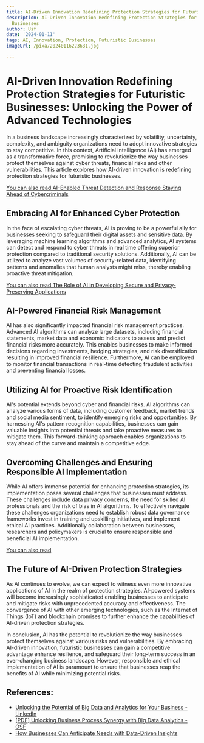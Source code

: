 ```yaml
---
title: AI-Driven Innovation Redefining Protection Strategies for Futuristic Businesses
description: AI-Driven Innovation Redefining Protection Strategies for Futuristic
  Businesses
author: Usf
date: '2024-01-11'
tags: AI, Innovation, Protection, Futuristic Businesses
imageUrl: /pixa/20240116223631.jpg

---
```

# AI-Driven Innovation Redefining Protection Strategies for Futuristic Businesses: Unlocking the Power of Advanced Technologies

In a  business landscape increasingly characterized by  volatility, uncertainty, complexity, and ambiguity organizations need to adopt  innovative strategies to stay competitive. In  this context, Artificial Intelligence (AI) has emerged  as a transformative force, promising to revolutionize the way businesses  protect themselves against cyber threats, financial risks and other vulnerabilities. This article explores how  AI-driven innovation is redefining protection strategies for futuristic businesses.

[You can also read AI-Enabled Threat  Detection and  Response Staying Ahead of Cybercriminals](AI-Enabled%20Threat%20Detection%20and%20Response%20Staying%20Ahead%20of%20Cybercriminals)


## Embracing  AI for Enhanced Cyber Protection

In the face of escalating cyber threats, AI is proving  to be a powerful ally  for businesses seeking to safeguard  their digital assets and sensitive  data. By leveraging machine learning algorithms and advanced analytics, AI systems can  detect and respond to cyber threats in real  time offering superior protection compared to traditional security solutions. Additionally, AI can be utilized  to analyze vast volumes of security-related data, identifying patterns and anomalies that  human analysts might miss, thereby enabling proactive threat mitigation.

[You can also  read The Role of  AI in Developing Secure and Privacy-Preserving Applications](The%20Role%20of%20AI%20in%20Developing%20Secure%20and%20Privacy-Preserving%20Applications)


## AI-Powered Financial Risk Management

AI has also significantly  impacted financial risk management practices. Advanced AI algorithms can analyze large datasets, including financial statements,  market data and economic indicators to assess and predict financial risks more accurately. This enables businesses to make informed decisions regarding investments, hedging strategies,  and  risk diversification resulting in improved financial resilience. Furthermore, AI can be employed to monitor financial transactions in real-time detecting fraudulent activities and preventing financial losses.

## Utilizing  AI for Proactive Risk Identification

AI's potential extends  beyond cyber and financial risks. AI algorithms can analyze various forms of data, including customer feedback, market trends and social media  sentiment, to identify emerging risks and opportunities. By harnessing AI's pattern  recognition capabilities, businesses can gain  valuable insights  into potential threats and take proactive measures to mitigate them. This forward-thinking approach enables organizations to stay  ahead of the curve  and maintain a competitive edge.

## Overcoming Challenges and Ensuring Responsible AI Implementation

While AI offers immense potential for enhancing protection strategies, its implementation  poses  several challenges  that businesses must address. These challenges include data privacy concerns, the need for skilled AI  professionals and the risk of bias in AI algorithms. To effectively navigate  these challenges organizations need to establish robust data governance frameworks invest in training and upskilling initiatives, and implement  ethical AI practices. Additionally collaboration between businesses, researchers and policymakers is crucial  to  ensure responsible and beneficial AI implementation.

[You can  also read  ]()


## The Future of AI-Driven Protection Strategies

As AI continues  to evolve, we can expect to witness even more innovative applications  of AI in the realm of  protection strategies. AI-powered systems will become increasingly sophisticated enabling businesses to anticipate and mitigate risks with unprecedented accuracy and effectiveness.  The convergence of AI with other emerging technologies,  such as the  Internet of Things (IoT) and blockchain  promises  to further  enhance  the capabilities of AI-driven protection strategies.

In conclusion, AI has the potential to revolutionize the way businesses protect themselves against various risks and vulnerabilities. By embracing AI-driven innovation, futuristic businesses can gain  a competitive advantage enhance resilience, and safeguard their long-term success in an ever-changing business landscape. However, responsible and ethical implementation of AI is paramount  to ensure that businesses reap the benefits of AI  while minimizing potential risks.

## References:
- [Unlocking the Potential of Big Data and Analytics for Your Business - LinkedIn](https://www.linkedin.com/pulse/unlocking-potential-big-data-analytics-your-business-sathaiya)
- [[PDF] Unlocking Business Process Synergy with Big Data Analytics - OSF](https://osf.io/jbqcm/download/?format=pdf)
- [How Businesses Can Anticipate Needs with Data-Driven Insights](https://tiffanyperkinsmunn.com/data-driven-insights/)
